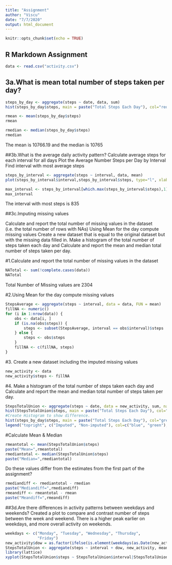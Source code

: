 ---
title: "Assignment"
author: "Viscu"
date: "7/7/2020"
output: html_document
---

```{r setup, include=FALSE}
knitr::opts_chunk$set(echo = TRUE)
```

## R Markdown Assignment

```{r}
data <- read.csv("activity.csv")  
```


## 3a.What is mean total number of steps taken per day?
```{r}
steps_by_day <- aggregate(steps ~ date, data, sum)
hist(steps_by_day$steps, main = paste("Total Steps Each Day"), col="red",xlab="Number of Steps")
```
```{r}
rmean <- mean(steps_by_day$steps)
rmean
```
```{r}
rmedian <- median(steps_by_day$steps)
rmedian
```
The mean is 10766.19 and the median is 10765

##3b.What is the average daily activity pattern?
Calculate average steps for each interval for all days
Plot the Average Number Steps per Day by Interval
Find interval with most average steps
```{r}
steps_by_interval <- aggregate(steps ~ interval, data, mean)
plot(steps_by_interval$interval,steps_by_interval$steps, type="l", xlab="Interval", ylab="Number of Steps",main="Average Number of Steps per Day by Interval")
```
```{r}
max_interval <- steps_by_interval[which.max(steps_by_interval$steps),1]
max_interval
```
The interval with most steps is 835

##3c.Imputing missing values

Calculate and report the total number of missing values in the dataset (i.e. the total number of rows with NAs)
Using Mean for the day compute missing values 
Create a new dataset that is equal to the original dataset but with the missing data filled in.
Make a histogram of the total number of steps taken each day and Calculate and report the mean and median total number of steps taken per day.

#1.Calculate and report the total number of missing values in the dataset
```{r}
NATotal <- sum(!complete.cases(data))
NATotal
```
Total Number of Missing values are 2304

#2.Using Mean for the day compute missing values
```{r}
StepsAverage <- aggregate(steps ~ interval, data = data, FUN = mean)
fillNA <- numeric()
for (i in 1:nrow(data)) {
    obs <- data[i, ]
    if (is.na(obs$steps)) {
        steps <- subset(StepsAverage, interval == obs$interval)$steps
    } else {
        steps <- obs$steps
    }
    fillNA <- c(fillNA, steps)
}
```
#3. Create a new dataset including the imputed missing values
```{r}
new_activity <- data
new_activity$steps <- fillNA
```
#4. Make a histogram of the total number of steps taken each day and Calculate and report the mean and median total number of steps taken per day.
```{r}
StepsTotalUnion <- aggregate(steps ~ date, data = new_activity, sum, na.rm = TRUE)
hist(StepsTotalUnion$steps, main = paste("Total Steps Each Day"), col="blue", xlab="Number of Steps")
#Create Histogram to show difference. 
hist(steps_by_day$steps, main = paste("Total Steps Each Day"), col="green", xlab="Number of Steps", add=T)
legend("topright", c("Imputed", "Non-imputed"), col=c("blue", "green"), lwd=10)
```
#Calculate Mean & Median
```{r}
rmeantotal <- mean(StepsTotalUnion$steps)
paste("Mean=",rmeantotal)
rmediantotal <- median(StepsTotalUnion$steps)
paste("Median=",rmediantotal)
```
Do these values differ from the estimates from the first part of the assignment?
```{r}
rmediandiff <- rmediantotal - rmedian
paste("Mediandiff=",rmediandiff)
rmeandiff <- rmeantotal - rmean
paste("Meandiff=",rmeandiff)
```
##3d.Are there differences in activity patterns between weekdays and weekends?
Created a plot to compare and contrast number of steps between the week and weekend. There is a higher peak earlier on weekdays, and more overall activity on weekends.
```{r}
weekdays <- c("Monday", "Tuesday", "Wednesday", "Thursday", 
              "Friday")
new_activity$dow = as.factor(ifelse(is.element(weekdays(as.Date(new_activity$date)),weekdays), "Weekday", "Weekend"))
StepsTotalUnion <- aggregate(steps ~ interval + dow, new_activity, mean)
library(lattice)
xyplot(StepsTotalUnion$steps ~ StepsTotalUnion$interval|StepsTotalUnion$dow, main="Average Steps per Day by Interval",xlab="Interval", ylab="Steps",layout=c(1,2), type="l")
```

